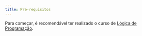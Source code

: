 ```yaml
---
title: Pré-requisitos
---
```


Para começar, é recomendável ter realizado o curso de [Lógica de Programação](/cursos/1-logica-de-programacao).

